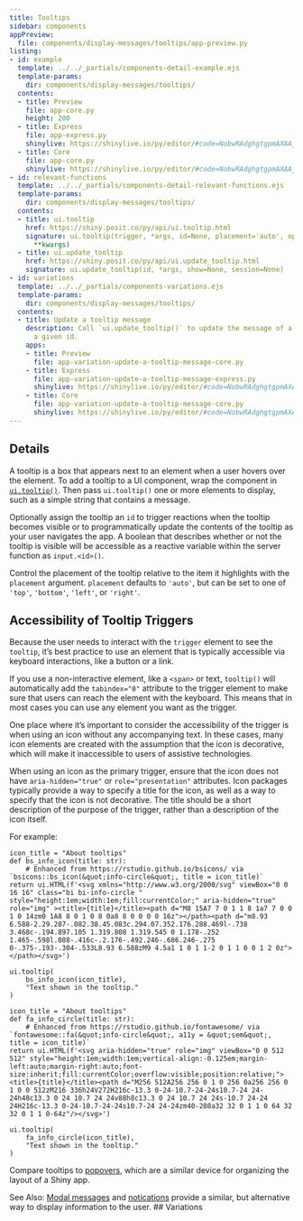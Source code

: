 ```yaml
---
title: Tooltips
sidebar: components
appPreview:
  file: components/display-messages/tooltips/app-preview.py
listing:
- id: example
  template: ../../_partials/components-detail-example.ejs
  template-params:
    dir: components/display-messages/tooltips/
  contents:
  - title: Preview
    file: app-core.py
    height: 200
  - title: Express
    file: app-express.py
    shinylive: https://shinylive.io/py/editor/#code=NobwRAdghgtgpmAXAAjFADugdOgnmAGlQGMB7CAFzkqVQGJkAxASQA0BZAURQCU4B3AE4BLKsigBncRGScAHukFwJUjOgA6EAGaDSMZBIAWwiLmTCY6UoIrIAgpiJKIAEziCiAV2GbNagPreyAC8yN44UADmcP5aADbeLgAUmshpYcJYFKSkcRTC6ElpDAA8JanpleEm6J4U-lDE+eT+AEZ12RApYK0UEOqEyAN2yO0Uncj8oobiyNm5+RpgAJQEFZVpw8jwKlFwA0TIpeUyG2nCLsEDvRD+83kFB8XIZesb6HGNcPCUV2AikUMFCeRxeJ0qqze4VIdVq9SocnqADd3K0oPkYN0EcCVmsIMtfP1XHAtAZ3CjBEkanUiDCKHCiBJlBJhORlog3gABZxuQRZOCIt5uUnYpLst6VJQUTyCGTUihYG53HIPQrLZ6vIl+TAheyYJIBbyM8nuAkQQZgCi4dAIFCWgUUMAAXwAukA
  - title: Core
    file: app-core.py
    shinylive: https://shinylive.io/py/editor/#code=NobwRAdghgtgpmAXAAjFADugdOgnmAGlQGMB7CAFzkqVQDMAnUmZAZwAsBLCXZTmdKQYVkAQUxEG1ACZwGRAK6cAOhFUZ0AfSXIAvMiU4oAczia6AGyXSAFKuQODnLBVKkLFTuhsOAxMgAeAPtHUMNudAUKTShiT3JNACMo1wg7MESKNUJkZTBRZGSKVOQAd04KdmQoZFd3T3Q8gEoCENCHPIL4VlYTODyiZH8gtvbOaV08zIhNOo8vAb9A4Ih2x3QLWLh4SkmwBk5jdgpFoeXRltHDUijI6KoAD2iANzlEqE8YdMeTsEuIJqqIEQWR0NhyV4MGwRKJEG4UO5EVhwHqcchNRCjAACUhBchccCeo1BtUJFBsGNGoSkFAUDFWdDyABU3PN0GwKB84CgQDCKFhprNWQ0KQBfPJLEZqaUaPRiTA2DTaThIiFyQEQHJgCi4dAIFDaslgUUAXSAA
- id: relevant-functions
  template: ../../_partials/components-detail-relevant-functions.ejs
  template-params:
    dir: components/display-messages/tooltips/
  contents:
  - title: ui.tooltip
    href: https://shiny.posit.co/py/api/ui.tooltip.html
    signature: ui.tooltip(trigger, *args, id=None, placement='auto', options=None,
      **kwargs)
  - title: ui.update_tooltip
    href: https://shiny.posit.co/py/api/ui.update_tooltip.html
    signature: ui.update_tooltip(id, *args, show=None, session=None)
- id: variations
  template: ../../_partials/components-variations.ejs
  template-params:
    dir: components/display-messages/tooltips/
  contents:
  - title: Update a tooltip message
    description: Call `ui.update_tooltip()` to update the message of a tooltip with
      a given id.
    apps:
    - title: Preview
      file: app-variation-update-a-tooltip-message-core.py
    - title: Express
      file: app-variation-update-a-tooltip-message-express.py
      shinylive: https://shinylive.io/py/editor/#code=NobwRAdghgtgpmAXAAjFADugdOgnmAGlQGMB7CAFzkqVQDMAnUmZAZwAsBLCXZTmdKQYVkDOFGIVOANzgAdCI2ZsuPLHAAe6Ma1Z8BQkd3QBXCkROcFCgO6cK7ZJawVSpADZT0ACk4ATAF45MAAjCggAfVcPL2CidHcJOHhKILAGTgBzdgpggEpEBWRip04sYzMIiSlyCJCzVwhvYLCIOORggEFkeopG5DsHZChkaM9OdHyikuCAFXY4Ubdx9GR4XShM+TBrNohnCooozQpmsDGvCJhWTPa55a81uA2tu7AAYXYoCC2ngEJ8lgoH4-BFiIldGcYBQALQAFimewUAAExNUZHB1HQ6HBJN48ii0ZIMepZJRfBBTBQXA8JlcbgSIH44HQnOg-FAqFFaeh6Zl8YUICVSlgTOzOXBuTEJmdWlKVu1DjTpbzrvy8kQOKQbAFZgwTHBGYRUBRcOgEChzicwABfAC6QA
    - title: Core
      file: app-variation-update-a-tooltip-message-core.py
      shinylive: https://shinylive.io/py/editor/#code=NobwRAdghgtgpmAXAAjFADugdOgnmAGlQGMB7CAFzkqVQDMAnUmZAZwAsBLCXZTmdKQYVkAQUxEGcKMQqcAbnCIBXTgB0IGjOgD6q5AF5kqnFADmcHXQA2qgCYAKDchfHOWCqVLW56JxFdAtyxudGUKHRk5ch0AI3DPCCcwWIpNQmQ1MFFkeIpE5AB3Tgp2ZChkT29fLIBKAmcglyyc+FZWczgshoCmvjsDLNSIHSqfTnRuxqb0axk4eEpBsAZOM3YKKd6Xeung0PDRuAAPCmSx3x0YVjNuzLAAFS9x9GQ2jos7rIBhdigICxvOAAQjqWCgdjsOmIc3ayRgFAAtAAWOo9WoaTEQOxwOhsOAMRQMBwHChEUjhMJk-HtTjkWqIPYAASkUQUcCwuLocFkzNZsnZnMUlBJECpHmel2uZgx22QOLxynQdigVFGkomVxuDgZe0CJiVKrVFwmyWG6uqEzupIllt00p1RA4pEKBgeDGUcFlWO0hjEmAc2j0nCdBKJsoyYAouHQCBQUZOFDAAF8ALpAA
---
```


:::{#example}
:::

:::{#relevant-functions}
:::

## Details

A tooltip is a box that appears next to an element when a user hovers over the element. To add a tooltip to a UI component, wrap the component in [`ui.tooltip()`](https://shiny.posit.co/py/api/ui.tooltip.html). Then pass `ui.tooltip()` one or more elements to display, such as a simple string that contains a message.

Optionally assign the tooltip an `id` to trigger reactions when the tooltip becomes visible or to programmatically update the contents of the tooltip as your user navigates the app. A boolean that describes whether or not the tooltip is visible will be accessible as a reactive variable within the server function as `input.<id>()`.

Control the placement of the tooltip relative to the item it highlights with the `placement` argument. `placement` defaults to `'auto'`, but can be set to one of `'top'`, `'bottom'`, `'left'`, or `'right'`.

## Accessibility of Tooltip Triggers

Because the user needs to interact with the `trigger` element to see the `tooltip`, it's best practice to use an element that is typically accessible via keyboard interactions, like a button or a link.

If you use a non-interactive element, like a `<span>` or text, `tooltip()` will automatically add the `tabindex="0"` attribute to the trigger element to make sure that users can reach the element with the keyboard. This means that in most cases you can use any element you want as the trigger.

One place where it's important to consider the accessibility of the trigger is when using an icon without any accompanying text. In these cases, many icon elements are created with the assumption that the icon is decorative, which will make it inaccessible to users of assistive technologies.

When using an icon as the primary trigger, ensure that the icon does not have `aria-hidden="true"` or `role="presentation"` attributes. Icon packages typically provide a way to specify a title for the icon, as well as a way to specify that the icon is not decorative. The title should be a short description of the purpose of the trigger, rather than a description of the icon itself.

For example:

```.python
icon_title = "About tooltips"
def bs_info_icon(title: str):
    # Enhanced from https://rstudio.github.io/bsicons/ via `bsicons::bs_icon(&quot;info-circle&quot;, title = icon_title)`
return ui.HTML(f'<svg xmlns="http://www.w3.org/2000/svg" viewBox="0 0 16 16" class="bi bi-info-circle " style="height:1em;width:1em;fill:currentColor;" aria-hidden="true" role="img" ><title>{title}</title><path d="M8 15A7 7 0 1 1 8 1a7 7 0 0 1 0 14zm0 1A8 8 0 1 0 8 0a8 8 0 0 0 0 16z"></path><path d="m8.93 6.588-2.29.287-.082.38.45.083c.294.07.352.176.288.469l-.738 3.468c-.194.897.105 1.319.808 1.319.545 0 1.178-.252 1.465-.598l.088-.416c-.2.176-.492.246-.686.246-.275 0-.375-.193-.304-.533L8.93 6.588zM9 4.5a1 1 0 1 1-2 0 1 1 0 0 1 2 0z"></path></svg>')

ui.tooltip(
    bs_info_icon(icon_title),
    "Text shown in the tooltip."
)
```

```.python
icon_title = "About tooltips"
def fa_info_circle(title: str):
    # Enhanced from https://rstudio.github.io/fontawesome/ via `fontawesome::fa(&quot;info-circle&quot;, a11y = &quot;sem&quot;, title = icon_title)`
return ui.HTML(f'<svg aria-hidden="true" role="img" viewBox="0 0 512 512" style="height:1em;width:1em;vertical-align:-0.125em;margin-left:auto;margin-right:auto;font-size:inherit;fill:currentColor;overflow:visible;position:relative;"><title>{title}</title><path d="M256 512A256 256 0 1 0 256 0a256 256 0 1 0 0 512zM216 336h24V272H216c-13.3 0-24-10.7-24-24s10.7-24 24-24h48c13.3 0 24 10.7 24 24v88h8c13.3 0 24 10.7 24 24s-10.7 24-24 24H216c-13.3 0-24-10.7-24-24s10.7-24 24-24zm40-208a32 32 0 1 1 0 64 32 32 0 1 1 0-64z"/></svg>')

ui.tooltip(
    fa_info_circle(icon_title),
    "Text shown in the tooltip."
)
```

Compare tooltips to [popovers](https://shiny.posit.co/py/api/ui.popover.html), which are a similar device for organizing the layout of a Shiny app.

See Also: [Modal messages](../modal/index.qmd) and [notications](../notifications/index.qmd) provide a similar, but alternative way to display information to the user.
## Variations

:::{#variations}
:::
